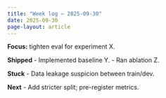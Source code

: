 ```yaml
---
title: "Week log — 2025-09-30"
date: 2025-09-30
page-layout: article
---
```


**Focus:** tighten eval for experiment X.

**Shipped**
- Implemented baseline Y.
- Ran ablation Z.

**Stuck**
- Data leakage suspicion between train/dev.

**Next**
- Add stricter split; pre-register metrics.

